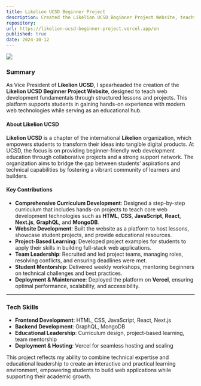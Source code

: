 ```yaml
---
title: Likelion UCSD Beginner Project
description: Created the Likelion UCSD Beginner Project Website, teaching web technologies like React, Next.js, and MongoDB through a project-based curriculum and workshops.
repository: 
url: https://likelion-ucsd-beginner-project.vercel.app/en
published: true
date: 2024-10-12
---
```


[![](/likelion.png)](https://likelion-ucsd-beginner-project.vercel.app/en/lessons)

### **Summary**  
As Vice President of **Likelion UCSD**, I spearheaded the creation of the **Likelion UCSD Beginner Project Website**, designed to teach web development fundamentals through structured lessons and projects. This platform supports students in gaining hands-on experience with modern web technologies while serving as an educational hub.

#### **About Likelion UCSD**  
**Likelion UCSD** is a chapter of the international **Likelion** organization, which empowers students to transform their ideas into tangible digital products. At UCSD, the focus is on providing beginner-friendly web development education through collaborative projects and a strong support network. The organization aims to bridge the gap between students’ aspirations and technical capabilities by fostering a vibrant community of learners and builders.

#### **Key Contributions**  
- **Comprehensive Curriculum Development**: Designed a step-by-step curriculum that includes hands-on projects to teach core web development technologies such as **HTML**, **CSS**, **JavaScript**, **React**, **Next.js**, **GraphQL**, and **MongoDB**.  
- **Website Development**: Built the website as a platform to host lessons, showcase student projects, and provide educational resources.  
- **Project-Based Learning**: Developed project examples for students to apply their skills in building full-stack web applications.  
- **Team Leadership**: Recruited and led project teams, managing roles, resolving conflicts, and ensuring deadlines were met.  
- **Student Mentorship**: Delivered weekly workshops, mentoring beginners on technical challenges and best practices.  
- **Deployment & Maintenance**: Deployed the platform on **Vercel**, ensuring optimal performance, scalability, and accessibility.

---

### **Tech Skills**  
- **Frontend Development**: HTML, CSS, JavaScript, React, Next.js  
- **Backend Development**: GraphQL, MongoDB  
- **Educational Leadership**: Curriculum design, project-based learning, team mentorship  
- **Deployment & Hosting**: Vercel for seamless hosting and scaling  

This project reflects my ability to combine technical expertise and educational leadership to create an interactive and practical learning environment, empowering students to build web applications while supporting their academic growth.